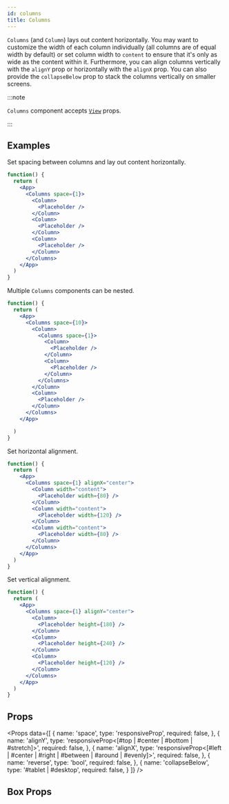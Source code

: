 ```yaml
---
id: columns
title: Columns
---
```



`Columns` (and `Column`) lays out content horizontally. You may want to customize the width of each column individually (all columns are of equal width by default) or set column width to `content` to ensure that it's only as wide as the content within it. Furthermore, you can align columns vertically with the `alignY` prop or horizontally with the `alignX` prop. You can also provide the `collapseBelow` prop to stack the columns vertically on smaller screens.

:::note

`Columns` component accepts [`View`](https://reactnative.dev/docs/view) props.

:::

## Examples

Set spacing between columns and lay out content horizontally.

```jsx live
function() {
  return (
    <App>
      <Columns space={1}>
        <Column>
          <Placeholder />
        </Column>
        <Column>
          <Placeholder />
        </Column>
        <Column>
          <Placeholder />
        </Column>
      </Columns>
    </App>
  )
}
```

Multiple `Columns` components can be nested.

```jsx live
function() {
  return (
    <App>
      <Columns space={10}>
        <Column>
          <Columns space={1}>
            <Column>
              <Placeholder />
            </Column>
            <Column>
              <Placeholder />
            </Column>
          </Columns>
        </Column>
        <Column>
          <Placeholder />
        </Column>
      </Columns>
    </App>

  )
}
```

Set horizontal alignment.

```jsx live
function() {
  return (
    <App>
      <Columns space={1} alignX="center">
        <Column width="content">
          <Placeholder width={80} />
        </Column>
        <Column width="content">
          <Placeholder width={120} />
        </Column>
        <Column width="content">
          <Placeholder width={80} />
        </Column>
      </Columns>
    </App>
  )
}
```

Set vertical alignment.

```jsx live
function() {
  return (
    <App>
      <Columns space={1} alignY="center">
        <Column>
          <Placeholder height={180} />
        </Column>
        <Column>
          <Placeholder height={240} />
        </Column>
        <Column>
          <Placeholder height={120} />
        </Column>
      </Columns>
    </App>
  )
}
```

## Props

<Props
  data={[
    {
      name: 'space',
      type: 'responsiveProp<float>',
      required: false,
    },
    {
      name: 'alignY',
      type: 'responsiveProp<[#top | #center | #bottom | #stretch]>',
      required: false,
    },
    {
      name: 'alignX',
      type: 'responsiveProp<[#left | #center | #right | #between | #around | #evenly]>',
      required: false,
    },
    {
      name: 'reverse',
      type: 'bool',
      required: false,
    },
    {
      name: 'collapseBelow',
      type: '#tablet | #desktop',
      required: false,
    }
  ]}
/>

## Box Props

<BoxProps />
